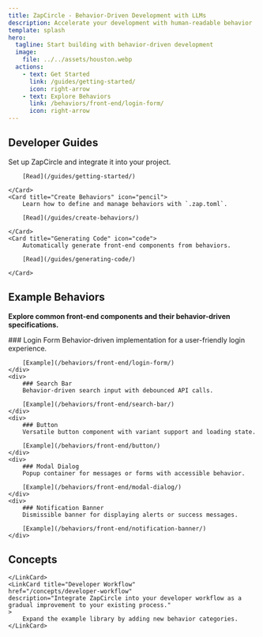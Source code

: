 ```yaml
---
title: ZapCircle - Behavior-Driven Development with LLMs
description: Accelerate your development with human-readable behavior
template: splash
hero:
  tagline: Start building with behavior-driven development
  image:
    file: ../../assets/houston.webp
  actions:
    - text: Get Started
      link: /guides/getting-started/
      icon: right-arrow
    - text: Explore Behaviors
      link: /behaviors/front-end/login-form/
      icon: right-arrow
---
```



## Developer Guides

<CardGrid stagger>
	<Card title="Getting Started" icon="rocket">
		Set up ZapCircle and integrate it into your project.

		[Read](/guides/getting-started/)

	</Card>
	<Card title="Create Behaviors" icon="pencil">
		Learn how to define and manage behaviors with `.zap.toml`.

		[Read](/guides/create-behaviors/)

	</Card>
	<Card title="Generating Code" icon="code">
		Automatically generate front-end components from behaviors.

		[Read](/guides/generating-code/)

	</Card>
</CardGrid>

## Example Behaviors

**Explore common front-end components and their behavior-driven specifications.**

<style>
{`
.behavior-grid {
	display: grid;
	grid-template-columns: repeat(auto-fit, minmax(200px, 1fr));
	gap: 1.5rem;
	padding: 1rem 0;
}
.behavior-grid div {
	padding: 1rem;
	border: 1px solid #e0e0e0;
	border-radius: 8px;
	background-color: #f9f9f9;
}
.behavior-grid div a {
	color: #0078d4;
	text-decoration: none;
}
`}
</style>

<div class="behavior-grid">
	<div>
		### Login Form
		Behavior-driven implementation for a user-friendly login experience.

		[Example](/behaviors/front-end/login-form/)
	</div>
	<div>
		### Search Bar
		Behavior-driven search input with debounced API calls.

		[Example](/behaviors/front-end/search-bar/)
	</div>
	<div>
		### Button
		Versatile button component with variant support and loading state.

		[Example](/behaviors/front-end/button/)
	</div>
	<div>
		### Modal Dialog
		Popup container for messages or forms with accessible behavior.

		[Example](/behaviors/front-end/modal-dialog/)
	</div>
	<div>
		### Notification Banner
		Dismissible banner for displaying alerts or success messages.

		[Example](/behaviors/front-end/notification-banner/)
	</div>
</div>

## Concepts

<CardGrid stagger>
	<LinkCard title="Behavior-Driven Development (BDD)" 
	href="/concepts/behavior-driven-development"
	description="Learn how Behavior-Driven Development works in 2025 with ZapCircle and LLM-powered code generation.">
		
	</LinkCard>
	<LinkCard title="Developer Workflow"
	href="/concepts/developer-workflow"
	description="Integrate ZapCircle into your developer workflow as a gradual improvement to your existing process."
	>
		Expand the example library by adding new behavior categories.
	</LinkCard>
</CardGrid>
